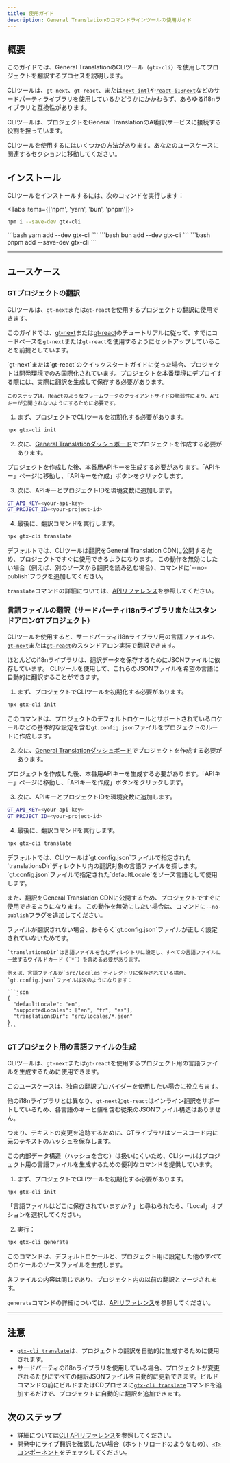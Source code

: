 ```yaml
---
title: 使用ガイド
description: General Translationのコマンドラインツールの使用ガイド
---
```


## 概要

このガイドでは、General TranslationのCLIツール（`gtx-cli`）を使用してプロジェクトを翻訳するプロセスを説明します。

CLIツールは、`gt-next`、`gt-react`、または[`next-intl`](/docs/cli/tutorials/next-intl-quickstart)や[`react-i18next`](/docs/cli/tutorials/react-i18next-quickstart)などのサードパーティライブラリを使用しているかどうかにかかわらず、あらゆるi18nライブラリと互換性があります。

CLIツールは、プロジェクトをGeneral TranslationのAI翻訳サービスに接続する役割を担っています。

CLIツールを使用するにはいくつかの方法があります。あなたのユースケースに関連するセクションに移動してください。

## インストール

CLIツールをインストールするには、次のコマンドを実行します：


<Tabs items={['npm', 'yarn', 'bun', 'pnpm']}>
  <Tab value="npm">
  ```bash 
  npm i --save-dev gtx-cli
  ``` 
  </Tab>
  <Tab value="yarn">
  ```bash 
  yarn add --dev gtx-cli
  ```
  </Tab>

  <Tab value="bun">
  ```bash 
  bun add --dev gtx-cli
  ```
  </Tab>
  <Tab value="pnpm">
  ```bash 
  pnpm add --save-dev gtx-cli
  ```
  </Tab>
</Tabs>

---

## ユースケース


### GTプロジェクトの翻訳

CLIツールは、`gt-next`または`gt-react`を使用するプロジェクトの翻訳に使用できます。

このガイドでは、[gt-next](/docs/next/tutorials/quickstart)または[gt-react](/docs/react/tutorials/quickstart)のチュートリアルに従って、すでにコードベースを`gt-next`または`gt-react`を使用するようにセットアップしていることを前提としています。


<Accordions>
  <Accordion title="私のプロジェクトは開発環境ですでに複数の言語に対応していますが、このステップの意味は何ですか？">
    `gt-next`または`gt-react`のクイックスタートガイドに従った場合、プロジェクトは開発環境でのみ国際化されています。プロジェクトを本番環境にデプロイする際には、実際に翻訳を生成して保存する必要があります。
  
    このステップは、Reactのようなフレームワークのクライアントサイドの脆弱性により、APIキーが公開されないようにするために必要です。
   
  </Accordion>
</Accordions>

1. まず、プロジェクトでCLIツールを初期化する必要があります。

```bash
npx gtx-cli init
```

2. 次に、[General Translationダッシュボード](https://generaltranslation.com/dashboard)でプロジェクトを作成する必要があります。

プロジェクトを作成した後、本番用APIキーを生成する必要があります。「APIキー」ページに移動し、「APIキーを作成」ボタンをクリックします。

3. 次に、APIキーとプロジェクトIDを環境変数に追加します。

```bash title=".env"
GT_API_KEY=<your-api-key>
GT_PROJECT_ID=<your-project-id>
```

4. 最後に、翻訳コマンドを実行します。

```bash
npx gtx-cli translate
```

<Callout type="info">
  デフォルトでは、CLIツールは翻訳をGeneral Translation CDNに公開するため、プロジェクトですぐに使用できるようになります。
  この動作を無効にしたい場合（例えば、別のソースから翻訳を読み込む場合）、コマンドに`--no-publish`フラグを追加してください。
</Callout>

`translate`コマンドの詳細については、[APIリファレンス](/docs/cli/translate)を参照してください。



### 言語ファイルの翻訳（サードパーティi18nライブラリまたはスタンドアロンGTプロジェクト）

CLIツールを使用すると、サードパーティi18nライブラリ用の言語ファイルや、[`gt-next`](/docs/next/reference/stand-alone)または[`gt-react`](/docs/react/reference/stand-alone)のスタンドアロン実装で翻訳できます。

ほとんどのi18nライブラリは、翻訳データを保存するためにJSONファイルに依存しています。
CLIツールを使用して、これらのJSONファイルを希望の言語に自動的に翻訳することができます。

1. まず、プロジェクトでCLIツールを初期化する必要があります。

```bash
npx gtx-cli init
```
このコマンドは、プロジェクトのデフォルトロケールとサポートされているロケールなどの基本的な設定を含む`gt.config.json`ファイルをプロジェクトのルートに作成します。

2. 次に、[General Translationダッシュボード](https://generaltranslation.com/dashboard)でプロジェクトを作成する必要があります。

プロジェクトを作成した後、本番用APIキーを生成する必要があります。「APIキー」ページに移動し、「APIキーを作成」ボタンをクリックします。

3. 次に、APIキーとプロジェクトIDを環境変数に追加します。

```bash title=".env"
GT_API_KEY=<your-api-key>
GT_PROJECT_ID=<your-project-id>
```

4. 最後に、翻訳コマンドを実行します。

```bash
npx gtx-cli translate
```

<Callout type="info">
  デフォルトでは、CLIツールは`gt.config.json`ファイルで指定された`translationsDir`ディレクトリ内の翻訳対象の言語ファイルを探します。
  `gt.config.json`ファイルで指定された`defaultLocale`をソース言語として使用します。

  また、翻訳をGeneral Translation CDNに公開するため、プロジェクトですぐに使用できるようになります。
  この動作を無効にしたい場合は、コマンドに`--no-publish`フラグを追加してください。
</Callout>


<Accordions>
  <Accordion title="ファイルが翻訳されない理由は？">
    ファイルが翻訳されない場合、おそらく`gt.config.json`ファイルが正しく設定されていないためです。

    `translationsDir`は言語ファイルを含むディレクトリに設定し、すべての言語ファイルに一致するワイルドカード（`*`）を含める必要があります。

    例えば、言語ファイルが`src/locales`ディレクトリに保存されている場合、`gt.config.json`ファイルは次のようになります：

    ```json
    {
      "defaultLocale": "en",
      "supportedLocales": ["en", "fr", "es"],
      "translationsDir": "src/locales/*.json"
    }
    ```
  </Accordion>
</Accordions>

### GTプロジェクト用の言語ファイルの生成

CLIツールは、`gt-next`または`gt-react`を使用するプロジェクト用の言語ファイルを生成するために使用できます。

このユースケースは、独自の翻訳プロバイダーを使用したい場合に役立ちます。

他のi18nライブラリとは異なり、`gt-next`と`gt-react`はインライン翻訳をサポートしているため、各言語のキーと値を含む従来のJSONファイル構造はありません。

つまり、テキストの変更を追跡するために、GTライブラリはソースコード内に元のテキストのハッシュを保存します。

この内部データ構造（ハッシュを含む）は扱いにくいため、CLIツールはプロジェクト用の言語ファイルを生成するための便利なコマンドを提供しています。

1. まず、プロジェクトでCLIツールを初期化する必要があります。

```bash
npx gtx-cli init
```

「言語ファイルはどこに保存されていますか？」と尋ねられたら、「Local」オプションを選択してください。

2. 実行：

```bash
npx gtx-cli generate
```

このコマンドは、デフォルトロケールと、プロジェクト用に設定した他のすべてのロケールのソースファイルを生成します。

各ファイルの内容は同じであり、プロジェクト内の以前の翻訳とマージされます。

`generate`コマンドの詳細については、[APIリファレンス](/docs/cli/generate)を参照してください。

---

## 注意
 * [`gtx-cli translate`](/docs/cli/translate)は、プロジェクトの翻訳を自動的に生成するために使用されます。
 * サードパーティのi18nライブラリを使用している場合、プロジェクトが変更されるたびにすべての翻訳JSONファイルを自動的に更新できます。ビルドコマンドの前にビルドまたはCDプロセスに[`gtx-cli translate`](/docs/cli/translate)コマンドを追加するだけで、プロジェクトに自動的に翻訳を追加できます。

## 次のステップ
 * 詳細については[CLI APIリファレンス](/docs/cli)を参照してください。
 * 開発中にライブ翻訳を確認したい場合（ホットリロードのようなもの）、[`<T>`コンポーネント](/docs/usage/t)をチェックしてください。